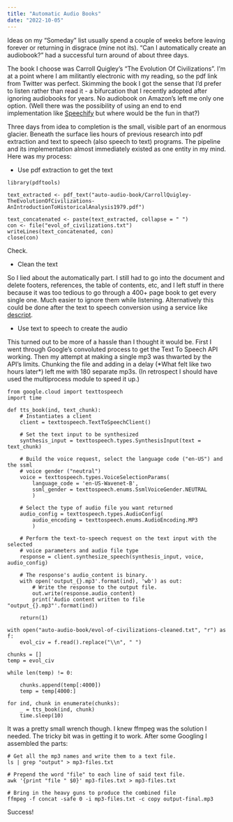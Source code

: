 ```yaml
---
title: "Automatic Audio Books"
date: "2022-10-05"
---
```


Ideas on my "Someday" list usually spend a couple of weeks before leaving forever or returning in disgrace (mine not its). "Can I automatically create an audiobook?" had a successful turn around of about three days.

The book I choose was Carroll Quigley's "The Evolution Of Civilizations". I'm at a point where I am militantly electronic with my reading, so the pdf link from Twitter was perfect. Skimming the book I got the sense that I'd prefer to listen rather than read it - a bifurcation that I recently adopted after ignoring audiobooks for years. No audiobook on Amazon's left me only one option. (Well there was the possibility of using an end to end implementation like [Speechify](https://www.getspeechify.com/) but where would be the fun in that?)

Three days from idea to completion is the small, visible part of an enormous glacier. Beneath the surface lies hours of previous research into pdf extraction and text to speech (also speech to text) programs. The pipeline and its implementation almost immediately existed as one entity in my mind. Here was my process:

- Use pdf extraction to get the text

```
library(pdftools)

text_extracted <- pdf_text("auto-audio-book/CarrollQuigley-TheEvolutionOfCivilizations-AnIntroductionToHistoricalAnalysis1979.pdf")

text_concatenated <- paste(text_extracted, collapse = " ")
con <- file("evol_of_civilizations.txt")
writeLines(text_concatenated, con)
close(con)

```

Check.

- Clean the text

So I lied about the automatically part. I still had to go into the document and delete footers, references, the table of contents, etc, and I left stuff in there because it was too tedious to go through a 400+ page book to get every single one. Much easier to ignore them while listening. Alternatively this could be done after the text to speech conversion using a service like [descript](https://www.descript.com/).

- Use text to speech to create the audio

This turned out to be more of a hassle than I thought it would be. First I went through Google's convoluted process to get the Text To Speech API working. Then my attempt at making a single mp3 was thwarted by the API's limits. Chunking the file and adding in a delay (\*What felt like two hours later\*) left me with 180 separate mp3s. (In retrospect I should have used the multiprocess module to speed it up.)

```
from google.cloud import texttospeech
import time

def tts_book(ind, text_chunk):
    # Instantiates a client
    client = texttospeech.TextToSpeechClient()

    # Set the text input to be synthesized
    synthesis_input = texttospeech.types.SynthesisInput(text = text_chunk)

    # Build the voice request, select the language code ("en-US") and the ssml
    # voice gender ("neutral")
    voice = texttospeech.types.VoiceSelectionParams(
        language_code = 'en-US-Wavenet-B',
        ssml_gender = texttospeech.enums.SsmlVoiceGender.NEUTRAL
        )

    # Select the type of audio file you want returned
    audio_config = texttospeech.types.AudioConfig(
        audio_encoding = texttospeech.enums.AudioEncoding.MP3
        )

    # Perform the text-to-speech request on the text input with the selected
    # voice parameters and audio file type
    response = client.synthesize_speech(synthesis_input, voice, audio_config)

    # The response's audio_content is binary.
    with open('output_{}.mp3'.format(ind), 'wb') as out:
        # Write the response to the output file.
        out.write(response.audio_content)
        print('Audio content written to file "output_{}.mp3"'.format(ind))

    return(1)

with open("auto-audio-book/evol-of-civilizations-cleaned.txt", "r") as f:
    evol_civ = f.read().replace("\\n", " ")

chunks = []
temp = evol_civ

while len(temp) != 0:

    chunks.append(temp[:4000])
    temp = temp[4000:]

for ind, chunk in enumerate(chunks):
    _ = tts_book(ind, chunk)
    time.sleep(10)

```

It was a pretty small wrench though. I knew ffmpeg was the solution I needed. The tricky bit was in getting it to work. After some Googling I assembled the parts:

```
# Get all the mp3 names and write them to a text file.
ls | grep "output" > mp3-files.txt

# Prepend the word "file" to each line of said text file.
awk '{print "file " $0}' mp3-files.txt > mp3-files.txt

# Bring in the heavy guns to produce the combined file
ffmpeg -f concat -safe 0 -i mp3-files.txt -c copy output-final.mp3

```

Success!

